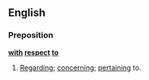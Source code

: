 ==English==
===Preposition===
'''[[with]] [[respect]] [[to]]'''
# [[regarding|Regarding]]; [[concerning]]; [[pertaining]] to.